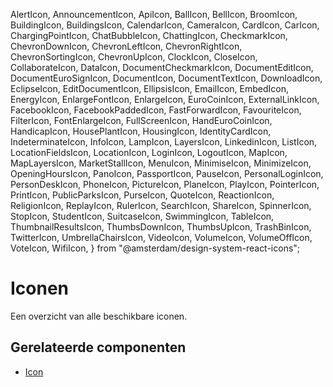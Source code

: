   AlertIcon,
  AnnouncementIcon,
  ApiIcon,
  BallIcon,
  BellIcon,
  BroomIcon,
  BuildingIcon,
  BuildingsIcon,
  CalendarIcon,
  CameraIcon,
  CardIcon,
  CarIcon,
  ChargingPointIcon,
  ChatBubbleIcon,
  ChattingIcon,
  CheckmarkIcon,
  ChevronDownIcon,
  ChevronLeftIcon,
  ChevronRightIcon,
  ChevronSortingIcon,
  ChevronUpIcon,
  ClockIcon,
  CloseIcon,
  CollaborateIcon,
  DataIcon,
  DocumentCheckmarkIcon,
  DocumentEditIcon,
  DocumentEuroSignIcon,
  DocumentIcon,
  DocumentTextIcon,
  DownloadIcon,
  EclipseIcon,
  EditDocumentIcon,
  EllipsisIcon,
  EmailIcon,
  EmbedIcon,
  EnergyIcon,
  EnlargeFontIcon,
  EnlargeIcon,
  EuroCoinIcon,
  ExternalLinkIcon,
  FacebookIcon,
  FacebookPaddedIcon,
  FastForwardIcon,
  FavouriteIcon,
  FilterIcon,
  FontEnlargeIcon,
  FullScreenIcon,
  HandEuroCoinIcon,
  HandicapIcon,
  HousePlantIcon,
  HousingIcon,
  IdentityCardIcon,
  IndeterminateIcon,
  InfoIcon,
  LampIcon,
  LayersIcon,
  LinkedinIcon,
  ListIcon,
  LocationFieldsIcon,
  LocationIcon,
  LoginIcon,
  LogoutIcon,
  MapIcon,
  MapLayersIcon,
  MarketStallIcon,
  MenuIcon,
  MinimiseIcon,
  MinimizeIcon,
  OpeningHoursIcon,
  PanoIcon,
  PassportIcon,
  PauseIcon,
  PersonalLoginIcon,
  PersonDeskIcon,
  PhoneIcon,
  PictureIcon,
  PlaneIcon,
  PlayIcon,
  PointerIcon,
  PrintIcon,
  PublicParksIcon,
  PurseIcon,
  QuoteIcon,
  ReactionIcon,
  ReligionIcon,
  ReplayIcon,
  RulerIcon,
  SearchIcon,
  ShareIcon,
  SpinnerIcon,
  StopIcon,
  StudentIcon,
  SuitcaseIcon,
  SwimmingIcon,
  TableIcon,
  ThumbnailResultsIcon,
  ThumbsDownIcon,
  ThumbsUpIcon,
  TrashBinIcon,
  TwitterIcon,
  UmbrellaChairsIcon,
  VideoIcon,
  VolumeIcon,
  VolumeOffIcon,
  VoteIcon,
  WifiIcon,
} from "@amsterdam/design-system-react-icons";

<Meta title="Docs/Designrichtlijnen/Iconen" />

# Iconen

Een overzicht van alle beschikbare iconen.

<IconGallery>
  <IconItem name="Alert">
    <Icon svg={AlertIcon} />
  </IconItem>
  <IconItem name="Announcement">
    <Icon svg={AnnouncementIcon} />
  </IconItem>
  <IconItem name="Api">
    <Icon svg={ApiIcon} />
  </IconItem>
  <IconItem name="Ball">
    <Icon svg={BallIcon} />
  </IconItem>
  <IconItem name="Bell">
    <Icon svg={BellIcon} />
  </IconItem>
  <IconItem name="Broom">
    <Icon svg={BroomIcon} />
  </IconItem>
  <IconItem name="Building">
    <Icon svg={BuildingIcon} />
  </IconItem>
  <IconItem name="Buildings">
    <Icon svg={BuildingsIcon} />
  </IconItem>
  <IconItem name="Calendar">
    <Icon svg={CalendarIcon} />
  </IconItem>
  <IconItem name="Camera">
    <Icon svg={CameraIcon} />
  </IconItem>
  <IconItem name="Car">
    <Icon svg={CarIcon} />
  </IconItem>
  <IconItem name="Card">
    <Icon svg={CardIcon} />
  </IconItem>
  <IconItem name="Charging Point">
    <Icon svg={ChargingPointIcon} />
  </IconItem>
  <IconItem name="Chat Bubble">
    <Icon svg={ChatBubbleIcon} />
  </IconItem>
  <IconItem name="Chatting">
    <Icon svg={ChattingIcon} />
  </IconItem>
  <IconItem name="Checkmark">
    <Icon svg={CheckmarkIcon} />
  </IconItem>
  <IconItem name="Chevron Down">
    <Icon svg={ChevronDownIcon} />
  </IconItem>
  <IconItem name="Chevron Left">
    <Icon svg={ChevronLeftIcon} />
  </IconItem>
  <IconItem name="Chevron Right">
    <Icon svg={ChevronRightIcon} />
  </IconItem>
  <IconItem name="Chevron Sorting">
    <Icon svg={ChevronSortingIcon} />
  </IconItem>
  <IconItem name="Chevron Up">
    <Icon svg={ChevronUpIcon} />
  </IconItem>
  <IconItem name="Clock">
    <Icon svg={ClockIcon} />
  </IconItem>
  <IconItem name="Close">
    <Icon svg={CloseIcon} />
  </IconItem>
  <IconItem name="Collaborate">
    <Icon svg={CollaborateIcon} />
  </IconItem>
  <IconItem name="Data">
    <Icon svg={DataIcon} />
  </IconItem>
  <IconItem name="Document">
    <Icon svg={DocumentIcon} />
  </IconItem>
  <IconItem name="Document Checkmark">
    <Icon svg={DocumentCheckmarkIcon} />
  </IconItem>
  <IconItem name="Document Edit">
    <Icon svg={DocumentEditIcon} />
  </IconItem>
  <IconItem name="Document Euro Sign">
    <Icon svg={DocumentEuroSignIcon} />
  </IconItem>
  <IconItem name="Document Text">
    <Icon svg={DocumentTextIcon} />
  </IconItem>
  <IconItem name="Download">
    <Icon svg={DownloadIcon} />
  </IconItem>
  <IconItem name="Eclipse">
    <Icon svg={EclipseIcon} />
  </IconItem>
  <IconItem name="Edit Document">
    <Icon svg={EditDocumentIcon} />
  </IconItem>
  <IconItem name="Ellipsis">
    <Icon svg={EllipsisIcon} />
  </IconItem>
  <IconItem name="Email">
    <Icon svg={EmailIcon} />
  </IconItem>
  <IconItem name="Embed">
    <Icon svg={EmbedIcon} />
  </IconItem>
  <IconItem name="Energy">
    <Icon svg={EnergyIcon} />
  </IconItem>
  <IconItem name="Enlarge">
    <Icon svg={EnlargeIcon} />
  </IconItem>
  <IconItem name="Enlarge Font">
    <Icon svg={EnlargeFontIcon} />
  </IconItem>
  <IconItem name="Euro Coin">
    <Icon svg={EuroCoinIcon} />
  </IconItem>
  <IconItem name="External Link">
    <Icon svg={ExternalLinkIcon} />
  </IconItem>
  <IconItem name="Facebook">
    <Icon svg={FacebookIcon} />
  </IconItem>
  <IconItem name="Facebook Padded">
    <Icon svg={FacebookPaddedIcon} />
  </IconItem>
  <IconItem name="Fast Forward">
    <Icon svg={FastForwardIcon} />
  </IconItem>
  <IconItem name="Favourite">
    <Icon svg={FavouriteIcon} />
  </IconItem>
  <IconItem name="Filter">
    <Icon svg={FilterIcon} />
  </IconItem>
  <IconItem name="Font Enlarge">
    <Icon svg={FontEnlargeIcon} />
  </IconItem>
  <IconItem name="Full Screen">
    <Icon svg={FullScreenIcon} />
  </IconItem>
  <IconItem name="Hand Euro Coin">
    <Icon svg={HandEuroCoinIcon} />
  </IconItem>
  <IconItem name="Handicap">
    <Icon svg={HandicapIcon} />
  </IconItem>
  <IconItem name="House Plant">
    <Icon svg={HousePlantIcon} />
  </IconItem>
  <IconItem name="Housing">
    <Icon svg={HousingIcon} />
  </IconItem>
  <IconItem name="Identity Card">
    <Icon svg={IdentityCardIcon} />
  </IconItem>
  <IconItem name="Indeterminate">
    <Icon svg={IndeterminateIcon} />
  </IconItem>
  <IconItem name="Info">
    <Icon svg={InfoIcon} />
  </IconItem>
  <IconItem name="Lamp">
    <Icon svg={LampIcon} />
  </IconItem>
  <IconItem name="Layers">
    <Icon svg={LayersIcon} />
  </IconItem>
  <IconItem name="Linkedin">
    <Icon svg={LinkedinIcon} />
  </IconItem>
  <IconItem name="List">
    <Icon svg={ListIcon} />
  </IconItem>
  <IconItem name="Location">
    <Icon svg={LocationIcon} />
  </IconItem>
  <IconItem name="Location Fields">
    <Icon svg={LocationFieldsIcon} />
  </IconItem>
  <IconItem name="Login">
    <Icon svg={LoginIcon} />
  </IconItem>
  <IconItem name="Logout">
    <Icon svg={LogoutIcon} />
  </IconItem>
  <IconItem name="Map">
    <Icon svg={MapIcon} />
  </IconItem>
  <IconItem name="Map Layers">
    <Icon svg={MapLayersIcon} />
  </IconItem>
  <IconItem name="Market Stall">
    <Icon svg={MarketStallIcon} />
  </IconItem>
  <IconItem name="Menu">
    <Icon svg={MenuIcon} />
  </IconItem>
  <IconItem name="Minimise">
    <Icon svg={MinimiseIcon} />
  </IconItem>
  <IconItem name="Minimize">
    <Icon svg={MinimizeIcon} />
  </IconItem>
  <IconItem name="Opening Hours">
    <Icon svg={OpeningHoursIcon} />
  </IconItem>
  <IconItem name="Pano">
    <Icon svg={PanoIcon} />
  </IconItem>
  <IconItem name="Passport">
    <Icon svg={PassportIcon} />
  </IconItem>
  <IconItem name="Pause">
    <Icon svg={PauseIcon} />
  </IconItem>
  <IconItem name="Person Desk">
    <Icon svg={PersonDeskIcon} />
  </IconItem>
  <IconItem name="Personal Login">
    <Icon svg={PersonalLoginIcon} />
  </IconItem>
  <IconItem name="Phone">
    <Icon svg={PhoneIcon} />
  </IconItem>
  <IconItem name="Picture">
    <Icon svg={PictureIcon} />
  </IconItem>
  <IconItem name="Plane">
    <Icon svg={PlaneIcon} />
  </IconItem>
  <IconItem name="Play">
    <Icon svg={PlayIcon} />
  </IconItem>
  <IconItem name="Pointer">
    <Icon svg={PointerIcon} />
  </IconItem>
  <IconItem name="Print">
    <Icon svg={PrintIcon} />
  </IconItem>
  <IconItem name="Public Parks">
    <Icon svg={PublicParksIcon} />
  </IconItem>
  <IconItem name="Purse">
    <Icon svg={PurseIcon} />
  </IconItem>
  <IconItem name="Quote">
    <Icon svg={QuoteIcon} />
  </IconItem>
  <IconItem name="Reaction">
    <Icon svg={ReactionIcon} />
  </IconItem>
  <IconItem name="Religion">
    <Icon svg={ReligionIcon} />
  </IconItem>
  <IconItem name="Replay">
    <Icon svg={ReplayIcon} />
  </IconItem>
  <IconItem name="Ruler">
    <Icon svg={RulerIcon} />
  </IconItem>
  <IconItem name="Search">
    <Icon svg={SearchIcon} />
  </IconItem>
  <IconItem name="Share">
    <Icon svg={ShareIcon} />
  </IconItem>
  <IconItem name="Spinner">
    <Icon svg={SpinnerIcon} />
  </IconItem>
  <IconItem name="Stop">
    <Icon svg={StopIcon} />
  </IconItem>
  <IconItem name="Student">
    <Icon svg={StudentIcon} />
  </IconItem>
  <IconItem name="Suitcase">
    <Icon svg={SuitcaseIcon} />
  </IconItem>
  <IconItem name="Swimming">
    <Icon svg={SwimmingIcon} />
  </IconItem>
  <IconItem name="Table">
    <Icon svg={TableIcon} />
  </IconItem>
  <IconItem name="Thumbnail Results">
    <Icon svg={ThumbnailResultsIcon} />
  </IconItem>
  <IconItem name="Thumbs Down">
    <Icon svg={ThumbsDownIcon} />
  </IconItem>
  <IconItem name="Thumbs Up">
    <Icon svg={ThumbsUpIcon} />
  </IconItem>
  <IconItem name="Trash Bin">
    <Icon svg={TrashBinIcon} />
  </IconItem>
  <IconItem name="Twitter">
    <Icon svg={TwitterIcon} />
  </IconItem>
  <IconItem name="Umbrella Chairs">
    <Icon svg={UmbrellaChairsIcon} />
  </IconItem>
  <IconItem name="Video">
    <Icon svg={VideoIcon} />
  </IconItem>
  <IconItem name="Volume">
    <Icon svg={VolumeIcon} />
  </IconItem>
  <IconItem name="Volume Off">
    <Icon svg={VolumeOffIcon} />
  </IconItem>
  <IconItem name="Vote">
    <Icon svg={VoteIcon} />
  </IconItem>
  <IconItem name="Wifi">
    <Icon svg={WifiIcon} />
  </IconItem>
</IconGallery>

## Gerelateerde componenten

- [Icon](?path=/docs/react_media-icon--docs)
